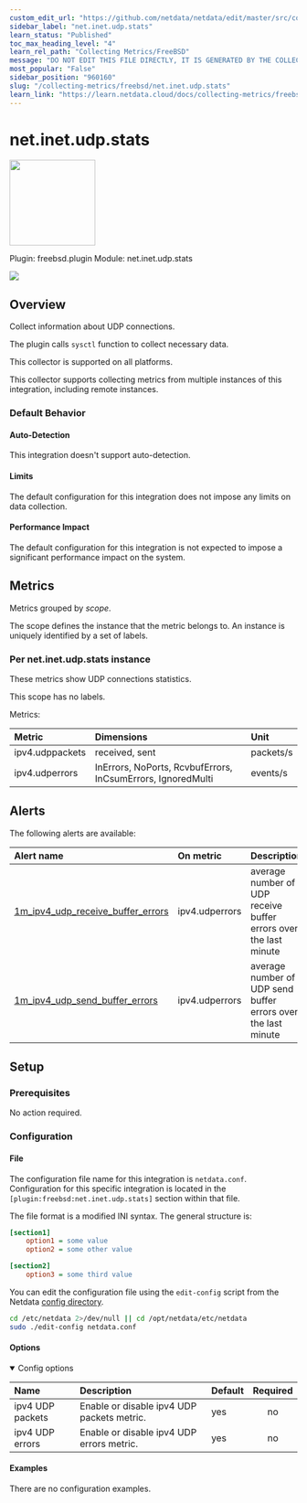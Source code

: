 ```yaml
---
custom_edit_url: "https://github.com/netdata/netdata/edit/master/src/collectors/freebsd.plugin/metadata.yaml"
sidebar_label: "net.inet.udp.stats"
learn_status: "Published"
toc_max_heading_level: "4"
learn_rel_path: "Collecting Metrics/FreeBSD"
message: "DO NOT EDIT THIS FILE DIRECTLY, IT IS GENERATED BY THE COLLECTOR'S metadata.yaml FILE"
most_popular: "False"
sidebar_position: "960160"
slug: "/collecting-metrics/freebsd/net.inet.udp.stats"
learn_link: "https://learn.netdata.cloud/docs/collecting-metrics/freebsd/net.inet.udp.stats"
---
```



# net.inet.udp.stats


<img src="https://netdata.cloud/img/network.svg" width="150"/>


Plugin: freebsd.plugin
Module: net.inet.udp.stats

<img src="https://img.shields.io/badge/maintained%20by-Netdata-%2300ab44" />

## Overview

Collect information about UDP connections.

The plugin calls `sysctl` function to collect necessary data.

This collector is supported on all platforms.

This collector supports collecting metrics from multiple instances of this integration, including remote instances.


### Default Behavior

#### Auto-Detection

This integration doesn't support auto-detection.

#### Limits

The default configuration for this integration does not impose any limits on data collection.

#### Performance Impact

The default configuration for this integration is not expected to impose a significant performance impact on the system.


## Metrics

Metrics grouped by *scope*.

The scope defines the instance that the metric belongs to. An instance is uniquely identified by a set of labels.



### Per net.inet.udp.stats instance

These metrics show UDP connections statistics.

This scope has no labels.

Metrics:

| Metric | Dimensions | Unit |
|:------|:----------|:----|
| ipv4.udppackets | received, sent | packets/s |
| ipv4.udperrors | InErrors, NoPorts, RcvbufErrors, InCsumErrors, IgnoredMulti | events/s |



## Alerts


The following alerts are available:

| Alert name  | On metric | Description |
|:------------|:----------|:------------|
| [ 1m_ipv4_udp_receive_buffer_errors ](https://github.com/netdata/netdata/blob/master/src/health/health.d/udp_errors.conf) | ipv4.udperrors | average number of UDP receive buffer errors over the last minute |
| [ 1m_ipv4_udp_send_buffer_errors ](https://github.com/netdata/netdata/blob/master/src/health/health.d/udp_errors.conf) | ipv4.udperrors | average number of UDP send buffer errors over the last minute |


## Setup

### Prerequisites

No action required.

### Configuration

#### File

The configuration file name for this integration is `netdata.conf`.
Configuration for this specific integration is located in the `[plugin:freebsd:net.inet.udp.stats]` section within that file.

The file format is a modified INI syntax. The general structure is:

```ini
[section1]
    option1 = some value
    option2 = some other value

[section2]
    option3 = some third value
```
You can edit the configuration file using the `edit-config` script from the
Netdata [config directory](/docs/netdata-agent/configuration#the-netdata-config-directory).

```bash
cd /etc/netdata 2>/dev/null || cd /opt/netdata/etc/netdata
sudo ./edit-config netdata.conf
```
#### Options



<details open><summary>Config options</summary>

| Name | Description | Default | Required |
|:----|:-----------|:-------|:--------:|
| ipv4 UDP packets | Enable or disable ipv4 UDP packets metric. | yes | no |
| ipv4 UDP errors | Enable or disable ipv4 UDP errors metric. | yes | no |

</details>

#### Examples
There are no configuration examples.


